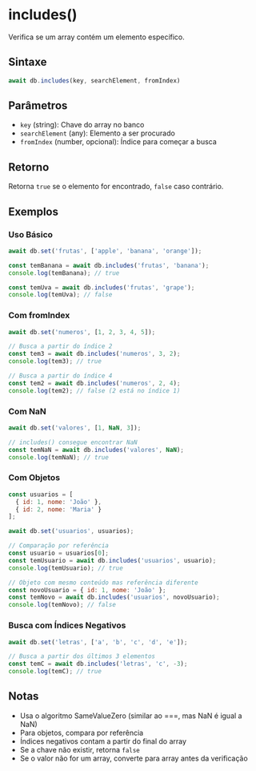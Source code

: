 
# includes()

Verifica se um array contém um elemento específico.

## Sintaxe

```javascript
await db.includes(key, searchElement, fromIndex)
```

## Parâmetros

- `key` (string): Chave do array no banco
- `searchElement` (any): Elemento a ser procurado
- `fromIndex` (number, opcional): Índice para começar a busca

## Retorno

Retorna `true` se o elemento for encontrado, `false` caso contrário.

## Exemplos

### Uso Básico

```javascript
await db.set('frutas', ['apple', 'banana', 'orange']);

const temBanana = await db.includes('frutas', 'banana');
console.log(temBanana); // true

const temUva = await db.includes('frutas', 'grape');
console.log(temUva); // false
```

### Com fromIndex

```javascript
await db.set('numeros', [1, 2, 3, 4, 5]);

// Busca a partir do índice 2
const tem3 = await db.includes('numeros', 3, 2);
console.log(tem3); // true

// Busca a partir do índice 4
const tem2 = await db.includes('numeros', 2, 4);
console.log(tem2); // false (2 está no índice 1)
```

### Com NaN

```javascript
await db.set('valores', [1, NaN, 3]);

// includes() consegue encontrar NaN
const temNaN = await db.includes('valores', NaN);
console.log(temNaN); // true
```

### Com Objetos

```javascript
const usuarios = [
  { id: 1, nome: 'João' },
  { id: 2, nome: 'Maria' }
];

await db.set('usuarios', usuarios);

// Comparação por referência
const usuario = usuarios[0];
const temUsuario = await db.includes('usuarios', usuario);
console.log(temUsuario); // true

// Objeto com mesmo conteúdo mas referência diferente
const novoUsuario = { id: 1, nome: 'João' };
const temNovo = await db.includes('usuarios', novoUsuario);
console.log(temNovo); // false
```

### Busca com Índices Negativos

```javascript
await db.set('letras', ['a', 'b', 'c', 'd', 'e']);

// Busca a partir dos últimos 3 elementos
const temC = await db.includes('letras', 'c', -3);
console.log(temC); // true
```

## Notas

- Usa o algoritmo SameValueZero (similar ao ===, mas NaN é igual a NaN)
- Para objetos, compara por referência
- Índices negativos contam a partir do final do array
- Se a chave não existir, retorna `false`
- Se o valor não for um array, converte para array antes da verificação
